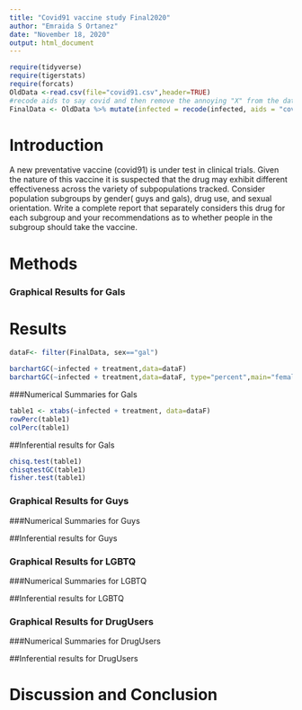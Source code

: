 ```yaml
---
title: "Covid91 vaccine study Final2020"
author: "Emraida S Ortanez"
date: "November 18, 2020"
output: html_document
---
```


```r
require(tidyverse)
require(tigerstats)
require(forcats)
OldData <-read.csv(file="covid91.csv",header=TRUE)
#recode aids to say covid and then remove the annoying "X" from the dataframe
FinalData <- OldData %>% mutate(infected = recode(infected, aids = "covid", none = "OK" )) %>% select(-one_of("X"))
```

# Introduction


<!--In this section you explain what you are trying to show.  Where did the data come from?  What is the research or other question you are trying to answer?.  If you skimp in this section expect to be marked down in your grade. Paint a picture of the project a couple of paragraphs is expected!-->

A new  preventative vaccine (covid91) is under test in clinical trials. Given the nature of this vaccine it is suspected that the drug may exhibit different effectiveness across the variety of subpopulations tracked. Consider population subgroups by gender( guys and gals), drug use, and sexual orientation. Write a complete report that separately considers this drug for each subgroup and your recommendations as to whether people in the subgroup should take the vaccine.

# Methods

### Graphical Results for Gals

<!--Decide on your methods:  use "variable analysis" or other appropriate descriptors.  Make sure to choose at least one graphical method and at least one numerical method. Discuss what data manipulations may be needed for example subsetting or other binning procedures and what sort of graphical displays and inferential tools will be used!-->
# Results
```r
dataF<- filter(FinalData, sex=="gal")
```


<!--Divide this section into two sub-sections:  One for your descriptive  results and one for your inferential results.!-->

```r
barchartGC(~infected + treatment,data=dataF)
barchartGC(~infected + treatment,data=dataF, type="percent",main="females")

```

  
###Numerical Summaries  for Gals

```r
table1 <- xtabs(~infected + treatment, data=dataF)
rowPerc(table1)
colPerc(table1)
```
##Inferential  results for Gals

```r
chisq.test(table1)
chisqtestGC(table1)
fisher.test(table1)
```



### Graphical Results for Guys



###Numerical Summaries  for Guys



##Inferential  results for Guys


### Graphical Results for LGBTQ



###Numerical Summaries  for LGBTQ



##Inferential  results for LGBTQ


### Graphical Results for DrugUsers



###Numerical Summaries  for DrugUsers



##Inferential  results for DrugUsers


# Discussion and Conclusion

<!--Discussion and conclusion here.  If you found a relationship be sure to consider whether the relationship occurs because one of the variavbles causes the other, or whether they perhasps are related for some other reason.  Watch the chapter 6 videos from the GeorgeTown videos collection.!-->

